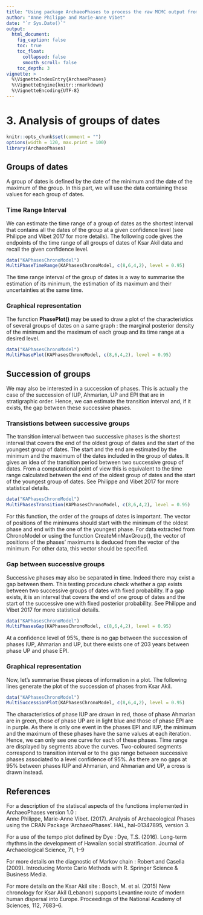```yaml
---
title: "Using package ArchaeoPhases to process the raw MCMC output from chronological modelling software."
author: "Anne Philippe and Marie-Anne Vibet"
date: "`r Sys.Date()`"
output:
  html_document:
    fig_caption: false
    toc: true
    toc_float:
      collapsed: false
      smooth_scroll: false
    toc_depth: 3
vignette: >
  %\VignetteIndexEntry{ArchaeoPhases}
  %\VignetteEngine{knitr::rmarkdown}
  %\VignetteEncoding{UTF-8}
---
```


3. Analysis of groups of dates
===============

```r
knitr::opts_chunk$set(comment = "")
options(width = 120, max.print = 100)
library(ArchaeoPhases)
```

## Groups of dates
A group of dates is defined by the date of the minimum and the date of the maximum of the group. In this part, we will use the data containing these values for each group of dates.

### Time Range Interval 
We can estimate the time range of a group of dates as the shortest interval that contains all the dates of the group at a given confidence level (see Philippe and Vibet 2017 for more details).
The following code gives the endpoints of the time range of all groups of dates of Ksar Akil data and recall the given confidence level.
```r
data("KAPhasesChronoModel")
MultiPhaseTimeRange(KAPhasesChronoModel, c(8,6,4,2), level = 0.95)
```
The time range interval of the group of dates is a way to summarise the estimation of its minimum, the estimation of its maximum and their uncertainties at the same time. 

### Graphical representation
The function **PhasePlot()** may be used to draw a plot of the characteristics of several groups of dates on a same graph : the marginal posterior density of the minimum and the maximum of each group and its time range at a desired level. 
```r
data("KAPhasesChronoModel")
MultiPhasePlot(KAPhasesChronoModel, c(8,6,4,2), level = 0.95)
```

## Succession of groups
We may also be interested in a succession of phases. This is actually the case of the succession of IUP, Ahmarian, UP and EPI that are in stratigraphic order. Hence, we can estimate the transition interval and, if it exists, the gap between these successive phases. 

### Transistions between successive groups
The transition interval between two successive phases is the shortest interval that covers the end of the oldest group of dates and the start of the youngest group of dates. The start and the end are estimated by the minimum and the maximum of the dates included in the group of dates. It gives an idea of the transition period between two successive group of dates. From a computational point of view this is equivalent to the time range calculated between the end of the oldest group of dates and the start of the youngest group of dates. 
See Philippe and Vibet 2017 for more statistical details.
```r
data("KAPhasesChronoModel")
MultiPhasesTransition(KAPhasesChronoModel, c(8,6,4,2), level = 0.95)
```
For this function, the order of the groups of dates is important. The vector of positions of the minimums should start with the minimum of the oldest phase and end with the one of the youngest phase. For data extracted from ChronoModel or using the function CreateMinMaxGroup(), the vector of positions of the phases’ maximums is deduced from the vector of the minimum. For other data, this vector should be specified.

### Gap between successive groups
Successive phases may also be separated in time. Indeed there may exist a gap between them. This testing procedure check whether a gap exists between two successive groups of dates with fixed probability. If a gap exists, it is an interval that covers the end of one group of dates and the start of the successive one with fixed posterior probability. See Philippe and Vibet 2017 for more statistical details.
```r
data("KAPhasesChronoModel")
MultiPhasesGap(KAPhasesChronoModel, c(8,6,4,2), level = 0.95)
```
At a confidence level of 95%, there is no gap between the succession of phases IUP, Ahmarian and UP, but there exists one of 203 years between phase UP and phase EPI. 

### Graphical representation
Now, let's summarise these pieces of information in a plot. The following lines generate the plot of the succession of phases from Ksar Akil.
```r
data("KAPhasesChronoModel")
MultiSuccessionPlot(KAPhasesChronoModel, c(8,6,4,2), level = 0.95)
```
The characteristics of phase IUP are drawn in red, those of phase Ahmarian are in green, those of phase UP are in light blue and those of phase EPI are in purple. 
As there is only one event in the phases EPI and IUP, the minimum and the maximum of these phases have the same values at each iteration. Hence, we can only see one curve for each of these phases. 
Time range are displayed by segments above the curves. Two-coloured segments correspond to transition interval or to the gap range between successive phases associated to a level confidence of 95%. 
As there are no gaps at 95% between phases IUP and Ahmarian, and Ahmarian and UP, a cross is drawn instead.

## References

For a description of the statiscal aspects of the functions implemented in ArchaeoPhases version 1.0 :  
Anne Philippe, Marie-Anne Vibet. (2017). Analysis of Archaeological Phases using the CRAN Package 'ArchaeoPhases'. HAL, hal-01347895, version 3. 

For a use of the tempo plot defined by Dye :
Dye, T.S. (2016). Long-term rhythms in the development of Hawaiian social stratification. Journal of Archaeological Science, 71, 1--9

For more details on the diagnostic of Markov chain :
Robert and Casella (2009). Introducing Monte Carlo Methods with R. Springer Science & Business Media.

For more details on the Ksar Akil site :
Bosch, M. et al. (2015) New chronology for Ksar Akil (Lebanon) supports Levantine route of modern human dispersal into Europe. Proceedings of the National Academy of Sciences, 112, 7683--6.
